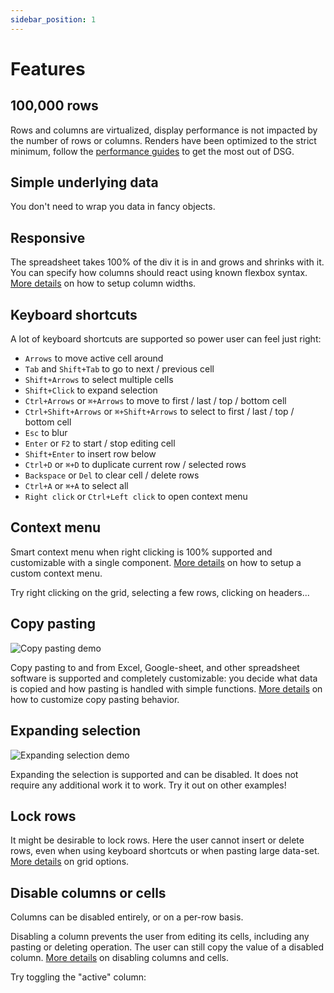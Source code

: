 ```yaml
---
sidebar_position: 1
---
```


# Features

## 100,000 rows
Rows and columns are virtualized, display performance is not impacted by the number of rows or columns. Renders have been optimized to the
strict minimum, follow the [performance guides](performance/static-vs-dynamic) to get the most out of DSG.
<XXL />

## Simple underlying data
You don't need to wrap you data in fancy objects.

<UnderlyingData />

## Responsive
The spreadsheet takes 100% of the div it is in and grows and shrinks with it.
You can specify how columns should react using known flexbox syntax. [More details](api-reference/columns#width) on how
to setup column widths.

<Responsive />

## Keyboard shortcuts
A lot of keyboard shortcuts are supported so power user can feel just right:
- `Arrows` to move active cell around
- `Tab` and `Shift+Tab` to go to next / previous cell
- `Shift+Arrows` to select multiple cells
- `Shift+Click` to expand selection
- `Ctrl+Arrows` or `⌘+Arrows` to move to first / last / top / bottom cell
- `Ctrl+Shift+Arrows` or `⌘+Shift+Arrows` to select to first / last / top / bottom cell
- `Esc` to blur
- `Enter` or `F2` to start / stop editing cell
- `Shift+Enter` to insert row below
- `Ctrl+D` or `⌘+D` to duplicate current row / selected rows
- `Backspace` or `Del` to clear cell / delete rows
- `Ctrl+A` or `⌘+A` to select all
- `Right click` or `Ctrl+Left click` to open context menu


## Context menu
Smart context menu when right clicking is 100% supported and customizable with a single component.
[More details](api-reference/props#contextmenucomponent) on how to setup a custom context menu.

Try right clicking on the grid, selecting a few rows, clicking on headers...

<Random />

## Copy pasting
<div class="text--center">
    <img src="/img/copy-paste.gif" alt="Copy pasting demo" />
</div>

Copy pasting to and from Excel, Google-sheet, and other spreadsheet software is supported and completely customizable:
you decide what data is copied and how pasting is handled with simple functions.
[More details](api-reference/columns#copy-pasting) on how to customize copy pasting behavior.

## Expanding selection
<div class="text--center">
    <img src="/img/expand-selection.gif" alt="Expanding selection demo" />
</div>

Expanding the selection is supported and can be disabled. It does not require any additional work it to work. Try it out
on other examples!

## Lock rows
It might be desirable to lock rows. Here the user cannot insert or delete rows, even when using keyboard shortcuts or
when pasting large data-set. [More details](api-reference/props#options) on grid options.

<LockRows />

## Disable columns or cells
Columns can be disabled entirely, or on a per-row basis.

Disabling a column prevents the user from editing its cells, including any pasting or deleting operation.
The user can still copy the value of a disabled column. [More details](api-reference/columns#disabled) on
disabling columns and cells.

Try toggling the "active" column:

<DisableColumns />
